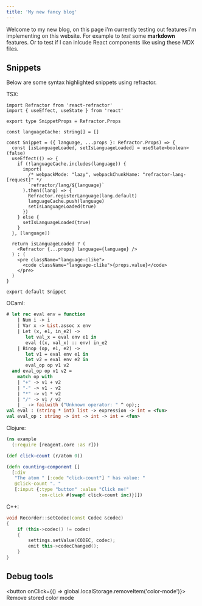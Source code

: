```yaml
---
title: 'My new fancy blog'
---
```



Welcome to my new blog, on this page i'm currently testing out features i'm
implementing on this website. For example to _test_ some **markdown** features.
Or to test if I can inlcude React components like <DarkModeSwitcher /> using
these MDX files.

## Snippets

Below are some syntax highlighted snippets using refractor.

TSX:

```tsx
import Refractor from 'react-refractor'
import { useEffect, useState } from 'react'

export type SnippetProps = Refractor.Props

const languageCache: string[] = []

const Snippet = ({ language, ...props }: Refractor.Props) => {
  const [isLanguageLoaded, setIsLanguageLoaded] = useState<boolean>(false)
  useEffect(() => {
    if (!languageCache.includes(language)) {
      import(
        /* webpackMode: "lazy", webpackChunkName: "refractor-lang-[request]" */
        `refractor/lang/${language}`
      ).then((lang) => {
        Refractor.registerLanguage(lang.default)
        languageCache.push(language)
        setIsLanguageLoaded(true)
      })
    } else {
      setIsLanguageLoaded(true)
    }
  }, [language])

  return isLanguageLoaded ? (
    <Refractor {...props} language={language} />
  ) : (
    <pre className="language-clike">
      <code className="language-clike">{props.value}</code>
    </pre>
  )
}

export default Snippet
```

OCaml:

```ocaml
# let rec eval env = function
    | Num i -> i
    | Var x -> List.assoc x env
    | Let (x, e1, in_e2) ->
       let val_x = eval env e1 in
       eval ((x, val_x) :: env) in_e2
    | Binop (op, e1, e2) ->
       let v1 = eval env e1 in
       let v2 = eval env e2 in
       eval_op op v1 v2
  and eval_op op v1 v2 =
    match op with
    | "+" -> v1 + v2
    | "-" -> v1 - v2
    | "*" -> v1 * v2
    | "/" -> v1 / v2
    | _ -> failwith ("Unknown operator: " ^ op);;
val eval : (string * int) list -> expression -> int = <fun>
val eval_op : string -> int -> int -> int = <fun>

```

Clojure:

```clojure
(ns example
  (:require [reagent.core :as r]))

(def click-count (r/atom 0))

(defn counting-component []
  [:div
   "The atom " [:code "click-count"] " has value: "
   @click-count ". "
   [:input {:type "button" :value "Click me!"
            :on-click #(swap! click-count inc)}]])
```

C++:

```cpp
void Recorder::setCodec(const Codec &codec)
{
    if (this->codec() != codec)
    {
        settings.setValue(CODEC, codec);
        emit this->codecChanged();
    }
}
```

## Debug tools

<button onClick={() => global.localStorage.removeItem('color-mode')}>
  Remove stored color mode
</button>

